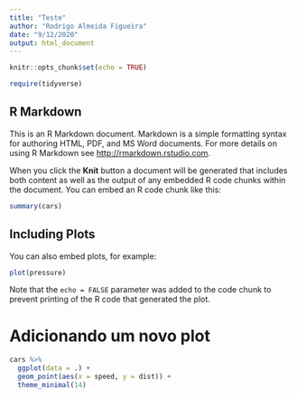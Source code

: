 ```yaml
---
title: "Teste"
author: "Rodrigo Almeida Figueira"
date: "9/12/2020"
output: html_document
---
```


```r
knitr::opts_chunk$set(echo = TRUE)

require(tidyverse)

```

## R Markdown

This is an R Markdown document. Markdown is a simple formatting syntax for authoring HTML, PDF, and MS Word documents. For more details on using R Markdown see <http://rmarkdown.rstudio.com>.

When you click the **Knit** button a document will be generated that includes both content as well as the output of any embedded R code chunks within the document. You can embed an R code chunk like this:

```r
summary(cars)
```

## Including Plots

You can also embed plots, for example:

```r
plot(pressure)
```

Note that the `echo = FALSE` parameter was added to the code chunk to prevent printing of the R code that generated the plot.



# Adicionando um novo plot

```r

cars %>% 
  ggplot(data = .) +
  geom_point(aes(x = speed, y = dist)) +
  theme_minimal(14)

```

